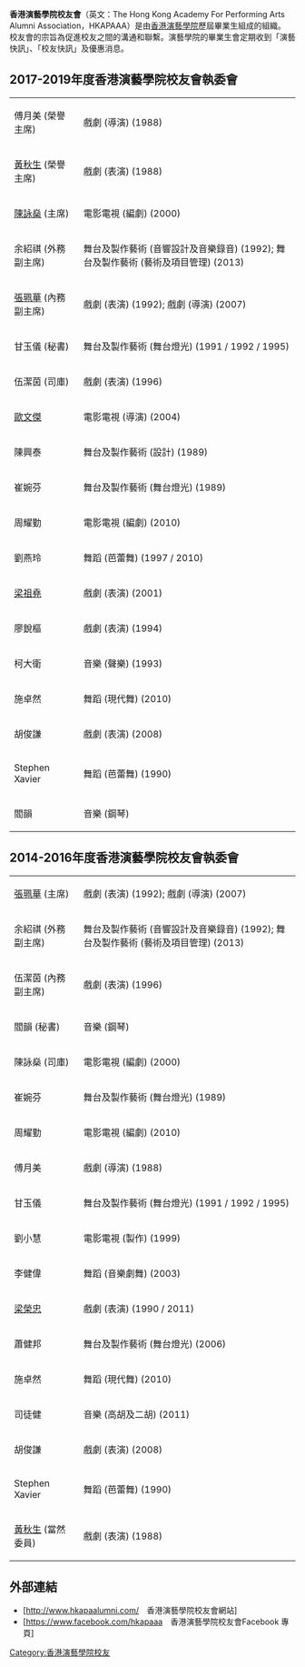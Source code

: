 '''香港演藝學院校友會'''（英文：The Hong Kong Academy For Performing Arts Alumni Association，HKAPAAA）是由[[香港演藝學院|香港演藝學院]]歷屆畢業生組成的組織。
校友會的宗旨為促進校友之間的溝通和聯繫。演藝學院的畢業生會定期收到「演藝快訊」、「校友快訊」及優惠消息。

==2017-2019年度香港演藝學院校友會執委會==
{| class="wikitable"
|-
| 傅月美 (榮譽主席) || 戲劇 (導演) (1988)
|-
| [[黃秋生|黃秋生]] (榮譽主席) || 戲劇 (表演) (1988)
|-
| [[陳詠燊|陳詠燊]] (主席) || 電影電視 (編劇) (2000)
|-
| 余紹祺 (外務副主席) || 舞台及製作藝術 (音響設計及音樂錄音) (1992); 舞台及製作藝術 (藝術及項目管理) (2013)
|-
| [[張珮華|張珮華]]  (內務副主席)  || 戲劇 (表演) (1992); 戲劇 (導演) (2007)
|-
| 甘玉儀 (秘書) || 舞台及製作藝術 (舞台燈光) (1991 / 1992 / 1995)
|-
| 伍潔茵 (司庫) || 戲劇 (表演) (1996)
|-
| [[歐文傑|歐文傑]] || 電影電視 (導演) (2004)
|-
| 陳興泰 || 舞台及製作藝術 (設計) (1989)
|-
| 崔婉芬 || 舞台及製作藝術 (舞台燈光) (1989)
|-
| 周耀勤 || 電影電視 (編劇) (2010)
|-
| 劉燕玲 || 舞蹈 (芭蕾舞) (1997 / 2010)
|-
| [[梁祖堯|梁祖堯]] || 戲劇 (表演) (2001)
|-
| 廖銳樞 || 戲劇 (表演) (1994)
|-
| 柯大衛 || 音樂 (聲樂) (1993)
|-
| 施卓然 || 舞蹈 (現代舞) (2010)
|-
| 胡俊謙 || 戲劇 (表演) (2008)
|-
| Stephen Xavier || 舞蹈 (芭蕾舞) (1990)
|-
| 閻韻 || 音樂 (鋼琴)
|}



==2014-2016年度香港演藝學院校友會執委會==
{| class="wikitable"
|-
| [[張珮華|張珮華]] (主席) || 戲劇 (表演) (1992); 戲劇 (導演) (2007)
|-
| 余紹祺 (外務副主席) || 舞台及製作藝術 (音響設計及音樂錄音) (1992); 舞台及製作藝術 (藝術及項目管理) (2013)
|-
| 伍潔茵 (內務副主席) || 戲劇 (表演) (1996)
|-
| 閻韻 (秘書) || 音樂 (鋼琴)
|-
| 陳詠燊 (司庫) || 電影電視 (編劇) (2000)
|-
| 崔婉芬 || 舞台及製作藝術 (舞台燈光) (1989)
|-
| 周耀勤 || 電影電視 (編劇) (2010)
|-
| 傅月美 || 戲劇 (導演) (1988)
|-
| 甘玉儀 || 舞台及製作藝術 (舞台燈光) (1991 / 1992 / 1995)
|-
| 劉小慧 || 電影電視 (製作) (1999)
|-
| 李健偉 || 舞蹈 (音樂劇舞) (2003)
|-
| [[梁榮忠|梁榮忠]] || 戲劇 (表演) (1990 / 2011)
|-
| 蕭健邦 || 舞台及製作藝術 (舞台燈光) (2006)
|-
| 施卓然 || 舞蹈 (現代舞) (2010)
|-
| 司徒健 || 音樂 (高胡及二胡) (2011)
|-
| 胡俊謙 || 戲劇 (表演) (2008)
|-
| Stephen Xavier || 舞蹈 (芭蕾舞) (1990)
|-
| [[黃秋生|黃秋生]] (當然委員) || 戲劇 (表演) (1988)
|}

==外部連結==
*[http://www.hkapaalumni.com/　香港演藝學院校友會網站]
*[https://www.facebook.com/hkapaaa　香港演藝學院校友會Facebook 專頁]

[[Category:香港演藝學院校友|Category:香港演藝學院校友]]